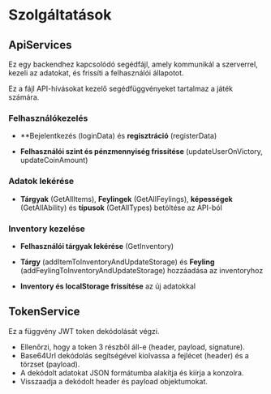 # Szolgáltatások

## ApiServices

Ez egy backendhez kapcsolódó segédfájl, amely kommunikál a szerverrel, kezeli az adatokat, és frissíti a felhasználói állapotot.

Ez a fájl API-hívásokat kezelő segédfüggvényeket tartalmaz a játék számára.

### Felhasználókezelés

- **Bejelentkezés (loginData) és **regisztráció** (registerData)

- **Felhasználói szint és pénzmennyiség frissítése** (updateUserOnVictory, updateCoinAmount)

### Adatok lekérése

- **Tárgyak** (GetAllItems), **Feylingek** (GetAllFeylings), **képességek** (GetAllAbility) és **típusok** (GetAllTypes) betöltése az API-ból

### Inventory kezelése

- **Felhasználói tárgyak lekérése** (GetInventory)

- **Tárgy** (addItemToInventoryAndUpdateStorage) és **Feyling** (addFeylingToInventoryAndUpdateStorage) hozzáadása az inventoryhoz

- **Inventory és localStorage frissítése** az új adatokkal

## TokenService

Ez a függvény JWT token dekódolását végzi.

- Ellenőrzi, hogy a token 3 részből áll-e (header, payload, signature).
- Base64Url dekódolás segítségével kiolvassa a fejlécet (header) és a törzset (payload).
- A dekódolt adatokat JSON formátumba alakítja és kiírja a konzolra.
- Visszaadja a dekódolt header és payload objektumokat.